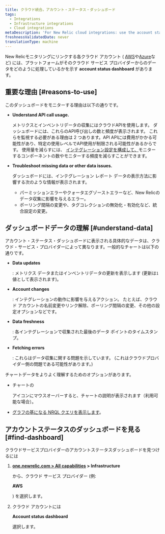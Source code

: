 ```yaml
---
title: クラウド統合。アカウント・ステータス・ダッシュボード
tags:
  - Integrations
  - Infrastructure integrations
  - Cloud integrations
metaDescription: 'For New Relic cloud integrations: use the account status dashboard to understand how your cloud service is using APIs and transmitting data.'
freshnessValidatedDate: never
translationType: machine
---
```


New Relicモニタリングにリンクする各クラウド アカウント ( [AWS](/docs/integrations/amazon-integrations/get-started/connect-aws-infrastructure)や[Azure](/docs/integrations/microsoft-azure-integrations/getting-started/introduction-azure-monitoring-integrations)など) には、プラットフォームがそのクラウド サービス プロバイダーからのデータをどのように処理しているかを示す <DNT>**account status dashboard**</DNT> があります。

## 重要な理由 [#reasons-to-use]

このダッシュボードをモニターする理由は以下の通りです。

* <DNT>**Understand API call usage.**</DNT>

  メトリクスとインベントリデータの収集にはクラウドAPIを使用します。 ダッシュボードには、これらのAPI呼び出しの数と頻度が表示されます。 これらを監視する必要がある理由は 2 つあります。API APIには費用がかかる可能性があり、特定の使用レベルでAPI使用が制限される可能性があるからです。 使用量を減らすには、 [インテグレーション設定を構成して、](/docs/integrations/new-relic-integrations/getting-started/configure-polling-frequency-data-collection-cloud-integrations)モニターするコンポーネントの数やモニターする頻度を減らすことができます。

* <DNT>**Troubleshoot missing data or other data issues.**</DNT>

  ダッシュボードには、インテグレーション レポート データの表示方法に影響する次のような情報が表示されます。

  * パーミッションエラーやクォータエグゾーストエラーなど、New Relicのデータ収集に影響を与えるエラー。
  * ポーリング間隔の変更や、タグコレクションの無効化・有効化など、統合設定の変更。

## ダッシュボードデータの理解 [#understand-data]

アカウント・ステータス・ダッシュボードに表示される具体的なデータは、クラウド・サービス・プロバイダーによって異なります。一般的なチャートは以下の通りです。

* <DNT>**Data updates**</DNT>

  : メトリクス データまたはインベントリデータの更新を表示します (更新は`1`値として表示されます)。

* <DNT>**Account changes**</DNT>

  : インテグレーションの動作に影響を与えるアクション。 たとえば、クラウド アカウントの名前変更やリンク解除、ポーリング間隔の変更、その他の設定オプションなどです。

* <DNT>**Data freshness**</DNT>

  : 各インテグレーションで収集された最後のデータ ポイントのタイムスタンプ。

* <DNT>**Fetching errors**</DNT>

  : これらはデータ収集に関する問題を示しています。 (これはクラウドプロバイダー側の問題である可能性があります。)

チャートデータをよりよく理解するためのオプションがあります。

* チャートの

  <Icon name="fe-help-circle"/>

  アイコンにマウスオーバーすると、チャートの説明が表示されます（利用可能な場合）。

* [グラフの基になる NRQL クエリを表示します](/docs/new-relic-solutions/new-relic-one/introduction-new-relic-platform)。

## アカウントステータスのダッシュボードを見る [#find-dashboard]

クラウドサービスプロバイダーのアカウントステータスダッシュボードを見つけるには

1. <DNT>**[one.newrelic.com > All capabilities](https://one.newrelic.com/all-capabilities) > Infrastructure**</DNT>

   から、クラウド サービス プロバイダー (例:

   <DNT>**AWS**</DNT>

   ) を選択します。

2. クラウド アカウントには

   <DNT>**Account status dashboard**</DNT>

   選択します。